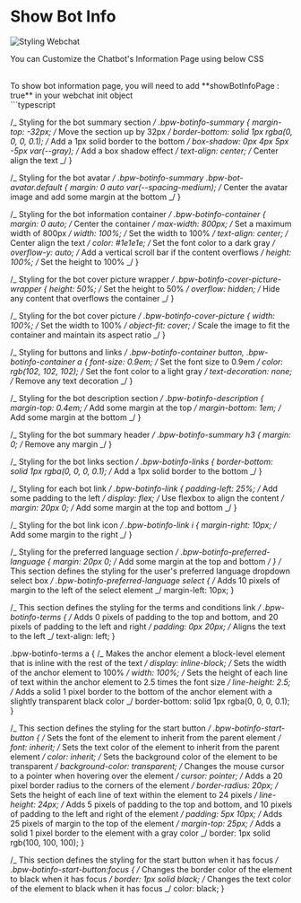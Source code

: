# Show Bot Info

![Styling Webchat](/docs/chat-info-cover.png)

You can Customize the Chatbot's Information Page using below CSS

<br />
To show bot information page, you will need to add **showBotInfoPage : true** in
your webchat init object

<br />
```typescript

/_ Styling for the bot summary section _/
.bpw-botinfo-summary {
margin-top: -32px; /_ Move the section up by 32px _/
border-bottom: solid 1px rgba(0, 0, 0, 0.1); /_ Add a 1px solid border to the bottom _/
box-shadow: 0px 4px 5px -5px var(--gray); /_ Add a box shadow effect _/
text-align: center; /_ Center align the text _/
}

/_ Styling for the bot avatar _/
.bpw-botinfo-summary .bpw-bot-avatar.default {
margin: 0 auto var(--spacing-medium); /_ Center the avatar image and add some margin at the bottom _/
}

/_ Styling for the bot information container _/
.bpw-botinfo-container {
margin: 0 auto; /_ Center the container _/
max-width: 800px; /_ Set a maximum width of 800px _/
width: 100%; /_ Set the width to 100% _/
text-align: center; /_ Center align the text _/
color: #1e1e1e; /_ Set the font color to a dark gray _/
overflow-y: auto; /_ Add a vertical scroll bar if the content overflows _/
height: 100%; /_ Set the height to 100% _/
}

/_ Styling for the bot cover picture wrapper _/
.bpw-botinfo-cover-picture-wrapper {
height: 50%; /_ Set the height to 50% _/
overflow: hidden; /_ Hide any content that overflows the container _/
}

/_ Styling for the bot cover picture _/
.bpw-botinfo-cover-picture {
width: 100%; /_ Set the width to 100% _/
object-fit: cover; /_ Scale the image to fit the container and maintain its aspect ratio _/
}

/_ Styling for buttons and links _/
.bpw-botinfo-container button,
.bpw-botinfo-container a {
font-size: 0.9em; /_ Set the font size to 0.9em _/
color: rgb(102, 102, 102); /_ Set the font color to a light gray _/
text-decoration: none; /_ Remove any text decoration _/
}

/_ Styling for the bot description section _/
.bpw-botinfo-description {
margin-top: 0.4em; /_ Add some margin at the top _/
margin-bottom: 1em; /_ Add some margin at the bottom _/
}

/_ Styling for the bot summary header _/
.bpw-botinfo-summary h3 {
margin: 0; /_ Remove any margin _/
}

/_ Styling for the bot links section _/
.bpw-botinfo-links {
border-bottom: solid 1px rgba(0, 0, 0, 0.1); /_ Add a 1px solid border to the bottom _/
}

/_ Styling for each bot link _/
.bpw-botinfo-link {
padding-left: 25%; /_ Add some padding to the left _/
display: flex; /_ Use flexbox to align the content _/
margin: 20px 0; /_ Add some margin at the top and bottom _/
}

/_ Styling for the bot link icon _/
.bpw-botinfo-link i {
margin-right: 10px; /_ Add some margin to the right _/
}

/_ Styling for the preferred language section _/
.bpw-botinfo-preferred-language {
margin: 20px 0; /_ Add some margin at the top and bottom _/
}
/_ This section defines the styling for the user's preferred language dropdown select box _/
.bpw-botinfo-preferred-language select {
/_ Adds 10 pixels of margin to the left of the select element _/
margin-left: 10px;
}

/_ This section defines the styling for the terms and conditions link _/
.bpw-botinfo-terms {
/_ Adds 0 pixels of padding to the top and bottom, and 20 pixels of padding to the left and right _/
padding: 0px 20px;
/_ Aligns the text to the left _/
text-align: left;
}

.bpw-botinfo-terms a {
/_ Makes the anchor element a block-level element that is inline with the rest of the text _/
display: inline-block;
/_ Sets the width of the anchor element to 100% _/
width: 100%;
/_ Sets the height of each line of text within the anchor element to 2.5 times the font size _/
line-height: 2.5;
/_ Adds a solid 1 pixel border to the bottom of the anchor element with a slightly transparent black color _/
border-bottom: solid 1px rgba(0, 0, 0, 0.1);
}

/_ This section defines the styling for the start button _/
.bpw-botinfo-start-button {
/_ Sets the font of the element to inherit from the parent element _/
font: inherit;
/_ Sets the text color of the element to inherit from the parent element _/
color: inherit;
/_ Sets the background color of the element to be transparent _/
background-color: transparent;
/_ Changes the mouse cursor to a pointer when hovering over the element _/
cursor: pointer;
/_ Adds a 20 pixel border radius to the corners of the element _/
border-radius: 20px;
/_ Sets the height of each line of text within the element to 24 pixels _/
line-height: 24px;
/_ Adds 5 pixels of padding to the top and bottom, and 10 pixels of padding to the left and right of the element _/
padding: 5px 10px;
/_ Adds 25 pixels of margin to the top of the element _/
margin-top: 25px;
/_ Adds a solid 1 pixel border to the element with a gray color _/
border: 1px solid rgb(100, 100, 100);
}

/_ This section defines the styling for the start button when it has focus _/
.bpw-botinfo-start-button:focus {
/_ Changes the border color of the element to black when it has focus _/
border: 1px solid black;
/_ Changes the text color of the element to black when it has focus _/
color: black;
}